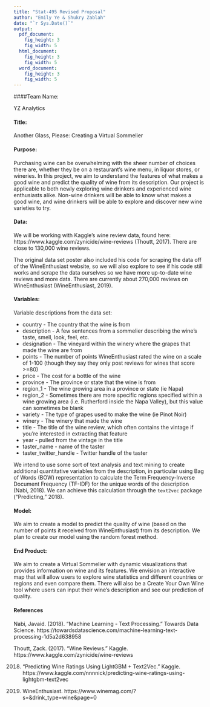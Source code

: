 ```yaml
---
title: "Stat-495 Revised Proposal"
author: "Emily Ye & Shukry Zablah"
date: "`r Sys.Date()`"
output: 
  pdf_document:
    fig_height: 3
    fig_width: 5
  html_document:
    fig_height: 3
    fig_width: 5
  word_document:
    fig_height: 3
    fig_width: 5
---
```


####Team Name:

YZ Analytics

#### Title:

Another Glass, Please: Creating a Virtual Sommelier

#### Purpose:

Purchasing wine can be overwhelming with the sheer number of choices there are, whether they be on a restaurant's wine menu, in liquor stores, or wineries. In this project, we aim to understand the features of what makes a good wine and predict the quality of wine from its description. Our project is applicable to both newly exploring wine drinkers and experienced wine enthusiasts alike. Non-wine drinkers will be able to know what makes a good wine, and wine drinkers will be able to explore and discover new wine varieties to try.

#### Data:

We will be working with Kaggle's wine review data, found here: https://www.kaggle.com/zynicide/wine-reviews (Thoutt, 2017). There are close to 130,000 wine reviews.

The original data set poster also included his code for scraping the data off of the WineEnthusiast website, so we will also explore to see if his code still works and scrape the data ourselves so we have more up-to-date wine reviews and more data. There are currently about 270,000 reviews on WineEnthusiast (WineEnthusiast, 2019).

#### Variables:

Variable descriptions from the data set:

* country - The country that the wine is from
* description - A few sentences from a sommelier describing the wine's taste, smell, look, feel, etc.
* designation - The vineyard within the winery where the grapes that made the wine are from
* points - The number of points WineEnthusiast rated the wine on a scale of 1-100 (though they say they only post reviews for wines that score >=80)
* price - The cost for a bottle of the wine
* province - The province or state that the wine is from
* region_1 - The wine growing area in a province or state (ie Napa)
* region_2 - Sometimes there are more specific regions specified within a wine growing area (i.e. Rutherford inside the Napa Valley), but this value can sometimes be blank
* variety - The type of grapes used to make the wine (ie Pinot Noir)
* winery - The winery that made the wine
* title - The title of the wine review, which often contains the vintage if you're interested in extracting that feature
* year - pulled from the vintage in the title
* taster_name - name of the taster
* taster_twitter_handle - Twitter handle of the taster

We intend to use some sort of text analysis and text mining to create additional quantitative variables from the description, in particular using Bag of Words (BOW) representation to calculate the Term Frequency-Inverse Document Frequency (TF-IDF) for the unique words of the description (Nabi, 2018). We can achieve this calculation through the `text2vec` package ("Predicting," 2018).

#### Model:

We aim to create a model to predict the quality of wine (based on the number of points it received from WineEnthusiast) from its description. We plan to create our model using the random forest method. 

#### End Product:

We aim to create a Virtual Sommelier with dynamic visualizations that provides information on wine and its features. We envision an interactive map that will allow users to explore wine statistics and different countries or regions and even compare them. There will also be a Create Your Own Wine tool where users can input their wine's description and see our prediction of quality.

#### References

Nabi, Javaid. (2018). "Machine Learning - Text Processing." Towards Data Science. https://towardsdatascience.com/machine-learning-text-processing-1d5a2d638958

Thoutt, Zack. (2017). "Wine Reviews." Kaggle. https://www.kaggle.com/zynicide/wine-reviews

2018. "Predicting Wine Ratings Using LightGBM + Text2Vec." Kaggle. https://www.kaggle.com/nnnnick/predicting-wine-ratings-using-lightgbm-text2vec

2019. WineEnthusiast. https://www.winemag.com/?s=&drink_type=wine&page=0
